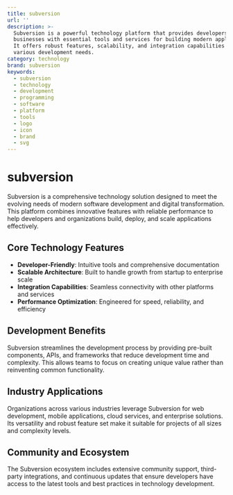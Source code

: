 ```yaml
---
title: subversion
url: ''
description: >-
  Subversion is a powerful technology platform that provides developers and
  businesses with essential tools and services for building modern applications.
  It offers robust features, scalability, and integration capabilities for
  various development needs.
category: technology
brand: subversion
keywords:
  - subversion
  - technology
  - development
  - programming
  - software
  - platform
  - tools
  - logo
  - icon
  - brand
  - svg
---
```


# subversion

Subversion is a comprehensive technology solution designed to meet the evolving needs of modern software development and digital transformation. This platform combines innovative features with reliable performance to help developers and organizations build, deploy, and scale applications effectively.

## Core Technology Features

- **Developer-Friendly**: Intuitive tools and comprehensive documentation
- **Scalable Architecture**: Built to handle growth from startup to enterprise scale
- **Integration Capabilities**: Seamless connectivity with other platforms and services
- **Performance Optimization**: Engineered for speed, reliability, and efficiency

## Development Benefits

Subversion streamlines the development process by providing pre-built components, APIs, and frameworks that reduce development time and complexity. This allows teams to focus on creating unique value rather than reinventing common functionality.

## Industry Applications

Organizations across various industries leverage Subversion for web development, mobile applications, cloud services, and enterprise solutions. Its versatility and robust feature set make it suitable for projects of all sizes and complexity levels.

## Community and Ecosystem

The Subversion ecosystem includes extensive community support, third-party integrations, and continuous updates that ensure developers have access to the latest tools and best practices in technology development.
